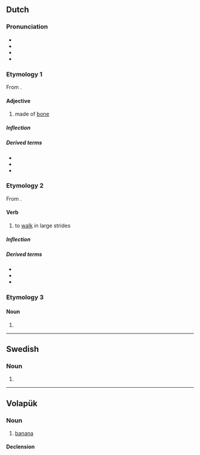 {{also|Benen}}
==Dutch==

===Pronunciation===
* {{IPA|nl|/ˈbeːnə(n)/}}
* {{audio|nl|Nl-benen.ogg|Audio}}
* {{hyphenation|nl|be|nen}}
* {{rhymes|nl|eːnən}}

===Etymology 1===
From {{affix|nl|been|-en|id2=substance}}.

====Adjective====
{{nl-adj|-}}

# made of [[bone]]

=====Inflection=====
{{nl-decl-adj||-|pred=-|part=-}}

=====Derived terms=====
* {{l|nl|ontbenen}}
* {{l|nl|uitbenen}}
* {{l|nl|verbenen}}

===Etymology 2===
From {{affix|nl|been|-en|id2=denominative}}.

====Verb====
{{nl-verb}}

# {{lb|nl|intransitive}} to [[walk]] in large strides

=====Inflection=====
{{nl-conj-wk|been|bene}}

=====Derived terms=====
* {{l|nl|aanbenen}}
* {{l|nl|afbenen}}
* {{l|nl|bijbenen}}

===Etymology 3===
{{nonlemma}}

====Noun====
{{head|nl|noun plural form}}

# {{nl-noun form of|pl|been}}

----

==Swedish==

===Noun===
{{head|sv|noun form}}

# {{sv-noun-form-def-pl|ben}}

----

==Volapük==

===Noun===
{{vo-noun}}

# [[banana]]

====Declension====
{{vo-decl-noun}}